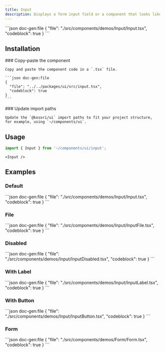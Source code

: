 ```yaml
---
title: Input
description: Displays a form input field or a component that looks like an input field.
---
```


<ComponentPreview name='input'>
```json doc-gen:file
{
  "file": "./src/components/demos/Input/Input.tsx",
  "codeblock": true
}
```
</ComponentPreview>

## Installation

<Steps>

  <Step>
    ### Copy-paste the component
    
    Copy and paste the component code in a `.tsx` file.

    ```json doc-gen:file
    {
      "file": "../../packages/ui/src/input.tsx",
      "codeblock": true
    }
    ```

  </Step>

  <Step>
    ### Update import paths

    Update the `@kosori/ui` import paths to fit your project structure, for example, using `~/components/ui`.

  </Step>

</Steps>

## Usage

```ts
import { Input } from '~/components/ui/input';
```

```tsx
<Input />
```

## Examples

### Default

<ComponentPreview name='input'>
```json doc-gen:file
{
  "file": "./src/components/demos/Input/Input.tsx",
  "codeblock": true
}
```
</ComponentPreview>

### File

<ComponentPreview name='input-file'>
```json doc-gen:file
{
  "file": "./src/components/demos/Input/InputFile.tsx",
  "codeblock": true
}
```
</ComponentPreview>

### Disabled

<ComponentPreview name='input-disabled'>
```json doc-gen:file
{
  "file": "./src/components/demos/Input/InputDisabled.tsx",
  "codeblock": true
}
```
</ComponentPreview>

### With Label

<ComponentPreview name='input-label'>
```json doc-gen:file
{
  "file": "./src/components/demos/Input/InputLabel.tsx",
  "codeblock": true
}
```
</ComponentPreview>

### With Button

<ComponentPreview name='input-button'>
```json doc-gen:file
{
  "file": "./src/components/demos/Input/InputButton.tsx",
  "codeblock": true
}
```
</ComponentPreview>

### Form

<ComponentPreview name='form'>
```json doc-gen:file
{
  "file": "./src/components/demos/Form/Form.tsx",
  "codeblock": true
}
```
</ComponentPreview>
